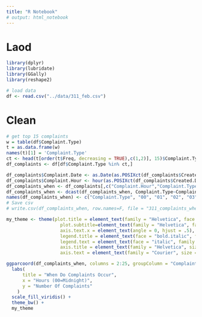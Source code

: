 ```yaml
---
title: "R Notebook"
# output: html_notebook
---
```


# Laod
```r
library(dplyr)
library(lubridate)
library(GGally)
library(reshape2)

# load data
df <- read.csv("../data/311_feb.csv")
```

# Clean
```r
# get top 15 complaints
w = table(df$Complaint.Type)
t = as.data.frame(w)
names(t)[1] = 'Complaint.Type'
ct <- head(t[order(t$Freq, decreasing = TRUE),c(1,2)], 15)$Complaint.Type
df_complaints <- df[df$Complaint.Type %in% ct,]

df_complaints$Complaint.Date <- as.Date(as.POSIXct(df_complaints$Created.Date, format="%m/%d/%Y"))
df_complaints$Complaint.Hour <- hour(as.POSIXct(df_complaints$Created.Date, format="%m/%d/%Y %I:%M:%S %p"))
df_complaints_when <- df_complaints[,c("Complaint.Hour","Complaint.Type")]
df_complaints_when <- dcast(df_complaints_when, Complaint.Type~Complaint.Hour)
names(df_complaints_when) <- c("Complaint.Type", "00", "01", "02", "03", "04", "05", "06", "07", "08", "09", "10", "11", "12", "13", "14", "15", "16", "17", "18", "19", "20", "21", "22", "23") 
# Save csv 
# write.csv(df_complaints_when, row.names=F, file = "311_complaints_when.csv")
```

```r
my_theme <- theme(plot.title = element_text(family = "Helvetica", face = "bold", size = (25)), 
                    plot.subtitle=element_text(family = "Helvetica", face = "bold", size = (25)),
                    axis.text.x = element_text(angle = 0, hjust = .5),
                    legend.title = element_text(face = "bold.italic", family = "Helvetica", size=20), 
                    legend.text = element_text(face = "italic", family = "Helvetica", size=13), 
                    axis.title = element_text(family = "Helvetica", size = (20)),
                    axis.text = element_text(family = "Courier", size = (13)))

ggparcoord(df_complaints_when, columns = 2:25, groupColumn = "Complaint.Type", scale = "globalminmax") +
  labs(
      title = "When Do Complaints Occur", 
      x = "Hours (00=Midnight)", 
      y = "Number Of Complaints"
    )
  scale_fill_viridis() + 
  theme_bw() + 
  my_theme
```

